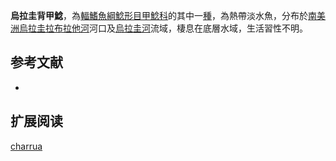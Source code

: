 {{Speciesbox
| name = 烏拉圭背甲鯰
| image = 
| image_width = 250px
| image_caption = 
| status = NE
| status_system = IUCN3.1
| genus = Hisonotus
| species = charrua
| authority = [[Almirón,_Azpelicueta,_Casciotta_&_Litz|Almirón, Azpelicueta, Casciotta & Litz]], 2006
| synonyms = 
}}

'''烏拉圭背甲鯰'''，為[[輻鰭魚綱|輻鰭魚綱]][[鯰形目|鯰形目]][[甲鯰科|甲鯰科]]的其中一[[種|種]]，為熱帶淡水魚，分布於[[南美洲|南美洲]][[烏拉圭|烏拉圭]][[拉布拉他河|拉布拉他河]]河口及[[烏拉圭河|烏拉圭河]]流域，棲息在底層水域，生活習性不明。

==参考文献==
*{{FishBase_species|genus=Hisonotus|species=charrua|year=2014|month=12}}

== 扩展阅读 ==
{{refbegin}}
{{wikispecies-inline|Hisonotus charrua|烏拉圭背甲鯰}}
{{refend}}
{{Taxonbar|from=Q2127653}}

[[Category:背甲鯰屬|charrua]]